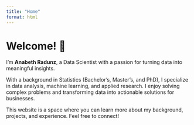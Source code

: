 ```yaml
---
title: "Home"
format: html
---
```


# Welcome! 👋

I'm **Anabeth Radunz**, a Data Scientist with a passion for turning data into meaningful insights.

With a background in Statistics (Bachelor's, Master's, and PhD), I specialize in data analysis, machine learning, and applied research. I enjoy solving complex problems and transforming data into actionable solutions for businesses.

This website is a space where you can learn more about my background, projects, and experience. Feel free to connect!

